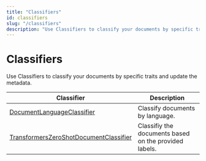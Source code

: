 ```yaml
---
title: "Classifiers"
id: classifiers
slug: "/classifiers"
description: "Use Classifiers to classify your documents by specific traits and update the metadata."
---
```


# Classifiers

Use Classifiers to classify your documents by specific traits and update the metadata.

| Classifier                                                                           | Description                                           |
| --- | --- |
| [DocumentLanguageClassifier](classifiers/documentlanguageclassifier.mdx)                       | Classify documents by language.                       |
| [TransformersZeroShotDocumentClassifier](classifiers/transformerszeroshotdocumentclassifier.mdx) | Classifiy the documents based on the provided labels. |